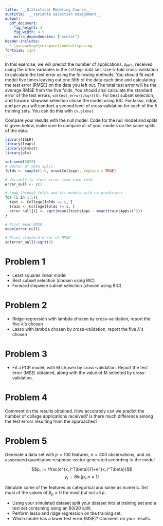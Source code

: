```yaml
---
title: '__Statistical Modeling Course__'
subtitle: '__Variable Selection Assignment__'
output:
  pdf_document:
    fig_height: 3
    fig_width: 4.5
    extra_dependencies: ["xcolor"]
header-includes:
  - \usepackage{setspace}\onehalfspacing
fontsize: 11pt
---
```


\definecolor{blue}{HTML}{0066f5}


In this exercise, we will predict the number of applications, `Apps`, received using the other variables in the \color{blue} `College` \color{black} data set. Use 5-fold cross-validation to calculate the test error using the following methods. You should fit each model five times leaving out one fifth of the data each time and calculating the test error (RMSE) on the data you left out. The total test error will be the average RMSE from the five folds. You should also calculate the standard error of the test errors, `sd(test_error)/sqrt(5)`. For best subset selection, and forward stepwise selection chose the model using BIC. For lasso, ridge, and pcr you will conduct a second level of cross validation for each of the 5 training sets. You can do this with `cv.glmnet`. 

Compare your results with the null model. Code for the null model and splits is given below, make sure to compare all of your models on the same splits of the data.

```r
library(ISLR)
library(leaps)
library(glmnet)
library(pls)
```

```r
set.seed(2020)
# Vector of data split
folds <- sample(1:5, nrow(College), replace = TRUE)

# Variable to store error from each fold
error_null <- c()

# Loop through folds and fit models with no predictors
for (i in 1:5){
  test <- College[folds == i, ]
  train <- College[folds != i, ]
  error_null[i] <- sqrt(mean((test$Apps - mean(train$Apps))^2))
}

# Print mean RMSE
mean(error_null)

# Print standard error of RMSE
sd(error_null)/sqrt(5)
```

# Problem 1
- Least squares linear model
- Best subset selection (chosen using BIC)
- Forward stepwise subset selection (chosen using  BIC)


# Problem 2
- Ridge-regression with lambda chosen by cross-validation, report the five $\lambda$'s chosen
- Lasso with lambda chosen by cross-validation, report the five $\lambda$'s chosen


# Problem 3
- Fit a PCR model, with M chosen by cross-validation. Report the test error (MSE) obtained, along with the value of M selected by cross-validation.



# Problem 4
Comment on the results obtained. How accurately can we predict the number of college applications received? Is there much difference among the test errors resulting from the approaches?



# Problem 5

Generate a data set with $p = 100$ features, $n = 300$ observations, and an associated quantitative response vector generated according to the model

$$p_i = \frac{e^{x_i^T\beta}}{1+e^{x_i^T\beta}}$$
$$y_i \sim Bin(p_i, n=1)$$

Simulate some of the features as categorical and some as numeric. Set most of the values of $\beta_p = 0$ for most but not all $p$. 

- Using your simulated dataset split your dataset into at training set and a test set containing using an 80/20 split. 
- Perform lasso and ridge regression on the training set.
- Which model has a lower test error (MSE)? Comment on your results. 

```r

```

